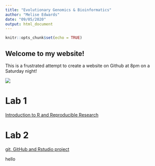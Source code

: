 ```yaml
---
title: "Evolutionary Genomics & Bioinformatics"
author: "Melise Edwards"
date: "09/05/2020"
output: html_document
---
```


```r
knitr::opts_chunk$set(echo = TRUE)
```

## Welcome to my website!

This is a frustrated attempt to create a website on Github at 8pm on a Saturday night! 

![](https://www.adventure-journal.com/wp-content/uploads/2019/03/MeliseEdwards04-by-Andrea-Sassenrath.jpg)

# Lab 1

[Introduction to R and Reproducible Research](lab1.html)

# Lab 2

[git, GitHub and Rstudio project](lab2.html)

hello
